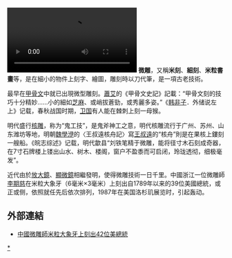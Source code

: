 {{Unreferenced|time=2020-09-23T11:42:14+00:00}}
[[File:2021年1月19日_陕西微雕匠人在牛毛上刻唐诗宋词.webm|2021年1月19日，[[陕西]]微雕匠人在[[牛族|牛]]毛上刻唐诗宋词|thumb]]
'''微雕'''，又稱'''米刻'''、'''細刻'''、'''米粒書畫'''等，是在細小的物件上刻字、繪圖，雕刻時以刀代筆，是一項古老技術。

最早在[[甲骨文|甲骨文]]中就已出現微型雕刻。[[蕭艾|蕭艾]]的《甲骨文史記》記載：“甲骨文刻的技巧十分精妙……小的細如[[芝麻|芝麻]]、或峭拔蒼勁，或秀麗多姿。”《[[韩非子|韩非子]]．外储说左上》记载，春秋战国时期，[[卫国|卫国]]有人能在棘刺上刻一母猴。

明代盛行[[核雕|核雕]]，称为“鬼工技”，是鬼斧神工之意，明代核雕流行于广州、苏州、山东潍坊等地，明朝[[魏學洢|魏學洢]]的〈王叔遠核舟記〉寫[[王毅_(明朝)|王叔遠]]的“核舟”則是在果核上鏤刻一艘船。《皖志综述》记载，明代歙县“刘铁笔精于微雕，能将径寸木石刻成奇器，在7寸石牌楼上镂出山水、树木、楼阁，窗户不盈黍而可启闭，玲珑透彻，细极毫发”。

近代由於[[放大鏡|放大鏡]]、[[顯微鏡|顯微鏡]]相繼發明，使得微雕技術一日千里。中國浙江一位微雕師[[李期慈|李期慈]]在米粒大象牙（6毫米×3毫米）上刻出自1789年以来的39位美國總統，或正或侧，依照就任先后依次排列，1987年在美国洛杉玑展览时，引起轰动。

==外部連結==
* [http://www.epochtimes.com/b5/4/12/1/n733977.htm 中國微雕師米粒大象牙上刻出42位美總統]{{Wayback|url=http://www.epochtimes.com/b5/4/12/1/n733977.htm |date=20190822213846 }}
[[Category:微雕|*]]